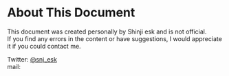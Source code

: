 
# About This Document

This document was created personally by Shinji esk and is not official.<br />
If you find any errors in the content or have suggestions, I would appreciate it if you could contact me.

Twitter: [@snj_esk](https://twitter.com/snj_esk)<br />
mail: <CopyToClipboard text="hello@shinjiesaki.com" /> 

